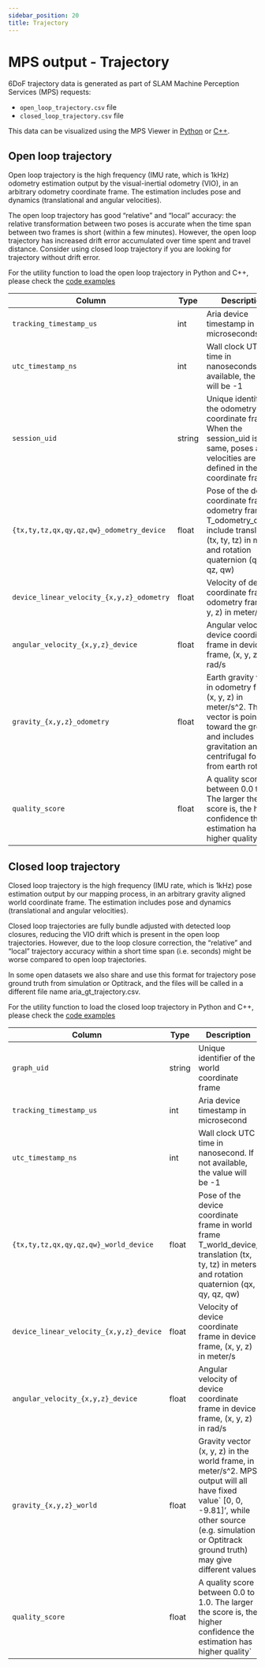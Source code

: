 ```yaml
---
sidebar_position: 20
title: Trajectory
---
```


# MPS output - Trajectory

6DoF trajectory data is generated as part of SLAM Machine Perception Services (MPS) requests:

* `open_loop_trajectory.csv` file
* `closed_loop_trajectory.csv` file

This data can be visualized using the MPS Viewer in [Python](/data_utilities/visualization/visualization_python.mdx) or [C++](/data_utilities/visualization/visualization_cpp.mdx).

## Open loop trajectory

Open loop trajectory is the high frequency (IMU rate, which is 1kHz) odometry estimation output by the visual-inertial odometry (VIO), in an arbitrary odometry coordinate frame. The estimation includes pose and dynamics (translational and angular velocities).

The open loop trajectory has good “relative” and “local” accuracy: the relative transformation between two poses is accurate when the time span between two frames is short (within a few minutes). However, the open loop trajectory has increased drift error accumulated over time spent and travel distance. Consider using closed loop trajectory if you are looking for trajectory without drift error.

For the utility function to load the open loop trajectory in Python and C++, please check the [code examples](/data_utilities/core_code_snippets/mps.mdx#open-loopclosed-loop-trajectory)

|Column	|Type	|Description	|
|---	|---	|---	|
|`tracking_timestamp_us`	|int	|Aria device timestamp in microseconds	|
|`utc_timestamp_ns`	|int	|Wall clock UTC time in nanoseconds. If not available, the value will be -1	|
|`session_uid`	|string	|Unique identifier of the odometry coordinate frame. When the session_uid is the same, poses and velocities are defined in the same coordinate frame	|
|`{tx,ty,tz,qx,qy,qz,qw}_odometry_device`	|float	|Pose of the device coordinate frame in odometry frame T_odometry_device, include translation (tx, ty, tz) in meters and rotation quaternion (qx, qy, qz, qw)	|
|`device_linear_velocity_{x,y,z}_odometry`	|float	|Velocity of device coordinate frame in odometry frame, (x, y, z) in meter/s	|
|`angular_velocity_{x,y,z}_device`	|float	|Angular velocity of device coordinate frame in device frame, (x, y, z) in rad/s	|
|`gravity_{x,y,z}_odometry`	|float	|Earth gravity vector in odometry frame, (x, y, z) in meter/s^2. This vector is pointing toward the ground, and includes gravitation and centrifugal forces from earth rotation	|
|`quality_score`	|float	|A quality score between 0.0 to 1.0. The larger the score is, the higher confidence the estimation has higher quality	|

## Closed loop trajectory

Closed loop trajectory is the high frequency (IMU rate, which is 1kHz) pose estimation output by our mapping process, in an arbitrary gravity aligned world coordinate frame. The estimation includes pose and dynamics (translational and angular velocities).

Closed loop trajectories are fully bundle adjusted with detected loop closures, reducing the VIO drift which is present in the open loop trajectories. However, due to the loop closure correction, the “relative” and “local” trajectory accuracy within a short time span (i.e. seconds) might be worse compared to open loop trajectories.

In some open datasets we also share and use this format for trajectory pose ground truth from simulation or Optitrack, and the files will be called in a different file name aria_gt_trajectory.csv.

For the utility function to load the closed loop trajectory in Python and C++, please check the [code examples](/data_utilities/core_code_snippets/mps.mdx#open-loopclosed-loop-trajectory)

|Column	|Type	|Description	|
|---	|---	|---	|
|`graph_uid`	|string	|Unique identifier of the world coordinate frame	|
|`tracking_timestamp_us`	|int	|Aria device timestamp in microsecond	|
|`utc_timestamp_ns`	|int	|Wall clock UTC time in nanosecond. If not available, the value will be -1	|
|`{tx,ty,tz,qx,qy,qz,qw}_world_device`	|float	|Pose of the device coordinate frame in world frame T_world_device, translation (tx, ty, tz) in meters and rotation quaternion (qx, qy, qz, qw)	|
|`device_linear_velocity_{x,y,z}_device`	|float	|Velocity of device coordinate frame in device frame, (x, y, z) in meter/s	|
|`angular_velocity_{x,y,z}_device`	|float	|Angular velocity of device coordinate frame in device frame, (x, y, z) in rad/s	|
|`gravity_{x,y,z}_world`	|float	|Gravity vector (x, y, z) in the world frame, in meter/s^2. MPS output will all have fixed value` [0, 0, -9.81]’, while other source (e.g. simulation or Optitrack ground truth) may give different values	|
|`quality_score`	|float	|A quality score between 0.0 to 1.0. The larger the score is, the higher confidence the estimation has higher quality`	|
